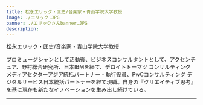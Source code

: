 ```yaml
---
title: 松永エリック・匡史/音楽家・青山学院大学教授
image: ./エリック.JPG
banner: ./エリックさんbanner.JPG
description: 
---
```


<th>松永エリック・匡史/音楽家・青山学院大学教授</th>


プロミュージシャンとして活動後、ビジネスコンサルタントとして、アクセンチュア、野村総合研究所、日本IBMを経て、デロイトトーマツ コンサルティング メディアセクターアジア統括パートナー・執行役員、PwCコンサルティング デジタルサービス日本統括パートナーを経て現職。自身の『クリエイティブ思考』を基に現在も新たなイノベーションを生み出し続けている。

---

